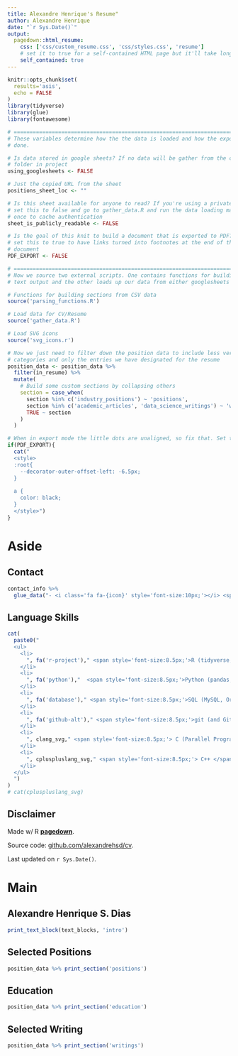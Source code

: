 ```yaml
---
title: Alexandre Henrique's Resume"
author: Alexandre Henrique
date: "`r Sys.Date()`"
output:
  pagedown::html_resume:
    css: ['css/custom_resume.css', 'css/styles.css', 'resume']
    # set it to true for a self-contained HTML page but it'll take longer to render
    self_contained: true
---
```



```r
knitr::opts_chunk$set(
  results='asis', 
  echo = FALSE
)
library(tidyverse)
library(glue)
library(fontawesome)

# ======================================================================
# These variables determine how the the data is loaded and how the exports are
# done.

# Is data stored in google sheets? If no data will be gather from the csvs/
# folder in project
using_googlesheets <- FALSE

# Just the copied URL from the sheet
positions_sheet_loc <- ""

# Is this sheet available for anyone to read? If you're using a private sheet
# set this to false and go to gather_data.R and run the data loading manually
# once to cache authentication
sheet_is_publicly_readable <- FALSE

# Is the goal of this knit to build a document that is exported to PDF? If so
# set this to true to have links turned into footnotes at the end of the
# document
PDF_EXPORT <- FALSE

# ======================================================================
# Now we source two external scripts. One contains functions for building the
# text output and the other loads up our data from either googlesheets or csvs

# Functions for building sections from CSV data
source('parsing_functions.R') 

# Load data for CV/Resume
source('gather_data.R')

# Load SVG icons
source('svg_icons.r')

# Now we just need to filter down the position data to include less verbose
# categories and only the entries we have designated for the resume
position_data <- position_data %>% 
  filter(in_resume) %>% 
  mutate(
    # Build some custom sections by collapsing others
    section = case_when(
      section %in% c('industry_positions') ~ 'positions', 
      section %in% c('academic_articles', 'data_science_writings') ~ 'writings',
      TRUE ~ section
    )
  ) 
```

```r
# When in export mode the little dots are unaligned, so fix that. Set the links to black color
if(PDF_EXPORT){
  cat("
  <style>
  :root{
    --decorator-outer-offset-left: -6.5px;
  }
  
  a {
    color: black;
  }
  </style>")
}
```

Aside
================================================================================

<!-- ![logo](logo.png){width=100%} -->

Contact {#contact}
--------------------------------------------------------------------------------

```r
contact_info %>% 
  glue_data("- <i class='fa fa-{icon}' style='font-size:10px;'></i> <span style='font-size:8.5px;'>{contact}</span>")
```

Language Skills {#skills}
--------------------------------------------------------------------------------
```r
cat(
  paste0("
  <ul>
    <li>
      ", fa('r-project')," <span style='font-size:8.5px;'>R (tidyverse, base R, package development)</span>
    </li>
    <li>
      ", fa('python'),"  <span style='font-size:8.5px;'>Python (pandas, numpy, matplotlib, seaborn, statsmodels, scikit-Learn)</span>
    </li>
    <li>
      ", fa('database')," <span style='font-size:8.5px;'>SQL (MySQL, Oracle)</span>
    </li>
    <li>
      ", fa('github-alt')," <span style='font-size:8.5px;'>git (and GitHub)</span>
    </li>
    <li>
      ", clang_svg," <span style='font-size:8.5px;'> C (Parallel Programming with OpenMP, pthreads and MPI)</span>
    </li>
    <li>
      ", cpluspluslang_svg," <span style='font-size:8.5px;'> C++ </span>
    </li>
  </ul>
  ")
)
# cat(cpluspluslang_svg)

```

<!-- Open Source Contributions {#open-source} -->
<!-- -------------------------------------------------------------------------------- -->

<!-- All projects available at `github.com/alexandrehsd/<name>` -->

<!-- - `shinysense`: R package to use sensor data in Shiny apps -->
<!-- - `tuftesque`: Hugo theme (behind LiveFreeOrDichotomize.com) -->
<!-- - `sbmR`: R package for fitting stochasitic block models -->


<!-- More info {#more-info} -->
<!-- -------------------------------------------------------------------------------- -->

<!-- See full CV at nickstrayer.me/cv for more complete list of positions and publications. -->

Disclaimer {#disclaimer}
--------------------------------------------------------------------------------

Made w/ R [**pagedown**](https://github.com/rstudio/pagedown). 

Source code: [github.com/alexandrehsd/cv](https://github.com/alexandrehsd/cv).

Last updated on `r Sys.Date()`.

Main
================================================================================

Alexandre Henrique S. Dias {#title}
--------------------------------------------------------------------------------

```r
print_text_block(text_blocks, 'intro')
```

Selected Positions {data-icon=suitcase}
--------------------------------------------------------------------------------

```r
position_data %>% print_section('positions')
```

Education {data-icon=graduation-cap data-concise=true}
--------------------------------------------------------------------------------

```r
position_data %>% print_section('education')
```

Selected Writing {data-icon=newspaper}
--------------------------------------------------------------------------------

```r
position_data %>% print_section('writings')
```


